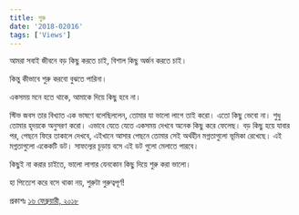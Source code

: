 ```yaml
---
title: শুরু
date: '2018-02016'
tags: ['Views']
---
```


আমরা সবাই জীবনে বড় কিছু করতে চাই, বিশাল কিছু অর্জন করতে চাই।

 

কিন্তু কীভাবে শুরু করবো বুঝতে পারিনা।

 

একসময় মনে হতে থাকে, আমাকে দিয়ে কিছু হবে না।

 

স্টিভ জবস তার বিখ্যাত এক ভাষণে বলেছিললেন, তোমার যা ভালো লাগে তাই করো। এতো কিছু ভেবো না। শুধু তোমার হৃদয়কে অনুসরণ করো। এভাবে যেতে যেতে একসময় দেখবে অনেক কিছু করে ফেলেছ। বড় কিছু হয়ে যাবার পর, পেছনে ফিরে তাকালে দেখবে, এইখানে আসার পেছনে তোমার সেই অর্থহীন মগ্নতাগুলো ভূমিকা রেখেছে। এই মগ্নতাগুলো একেকটি ডট। সাফল্যের চূড়ায় বসে এই ডট গুলো মেলাতে পারবে।

 

কিছুই না করার চাইতে, ভালো লাগার যেনকোন কিছু দিয়ে শুরু করা ভালো।

 

হা পিত্যেশ করে বসে থাকা নয়, শুরুটা গুরুত্বপূর্ণ!
 

প্রকাশঃ [১৬ ফেব্রুয়ারী, ২০১৮](https://www.facebook.com/ashraful.alam/posts/10155034751690583)
